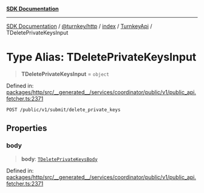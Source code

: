 [**SDK Documentation**](../../../../../../README.mdx)

***

[SDK Documentation](../../../../../../packages.mdx) / [@turnkey/http](../../../../README.mdx) / [index](../../../README.mdx) / [TurnkeyApi](../README.mdx) / TDeletePrivateKeysInput

# Type Alias: TDeletePrivateKeysInput

> **TDeletePrivateKeysInput** = `object`

Defined in: [packages/http/src/\_\_generated\_\_/services/coordinator/public/v1/public\_api.fetcher.ts:2371](https://github.com/tkhq/sdk/blob/3a88af7d1d927c6022706911d6af0f92f1440e00/packages/http/src/__generated__/services/coordinator/public/v1/public_api.fetcher.ts#L2371)

`POST /public/v1/submit/delete_private_keys`

## Properties

### body

> **body**: [`TDeletePrivateKeysBody`](TDeletePrivateKeysBody.mdx)

Defined in: [packages/http/src/\_\_generated\_\_/services/coordinator/public/v1/public\_api.fetcher.ts:2371](https://github.com/tkhq/sdk/blob/3a88af7d1d927c6022706911d6af0f92f1440e00/packages/http/src/__generated__/services/coordinator/public/v1/public_api.fetcher.ts#L2371)
